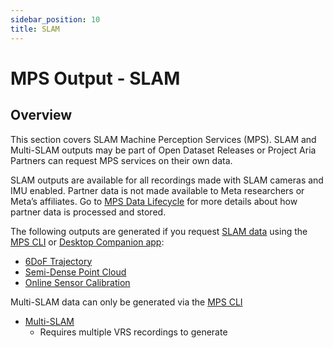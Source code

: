 ```yaml
---
sidebar_position: 10
title: SLAM
---
```

# MPS Output - SLAM

## Overview
This section covers SLAM Machine Perception Services (MPS). SLAM and Multi-SLAM outputs may be part of Open Dataset Releases or Project Aria Partners can request MPS services on their own data.

SLAM outputs are available for all recordings made with SLAM cameras and IMU enabled. Partner data is not made available to Meta researchers or Meta’s affiliates. Go to [MPS Data Lifecycle](/ARK/mps/mps_processing.mdx) for more details about how partner data is processed and stored.


The following outputs are generated if you request [SLAM data](/ARK/mps/request_mps/mps_cli.mdx) using the [MPS CLI](/ARK/mps/request_mps/mps_cli.mdx) or [Desktop Companion app](/ARK/mps/request_mps/desktop_mps.mdx):
* [6DoF Trajectory](mps_trajectory.mdx)
* [Semi-Dense Point Cloud](mps_pointcloud.mdx)
* [Online Sensor Calibration](mps_calibration.mdx)

Multi-SLAM data can only be generated via the [MPS CLI](/ARK/mps/request_mps/mps_cli.mdx)
* [Multi-SLAM](mps_multi_slam.mdx)
    * Requires multiple VRS recordings to generate
